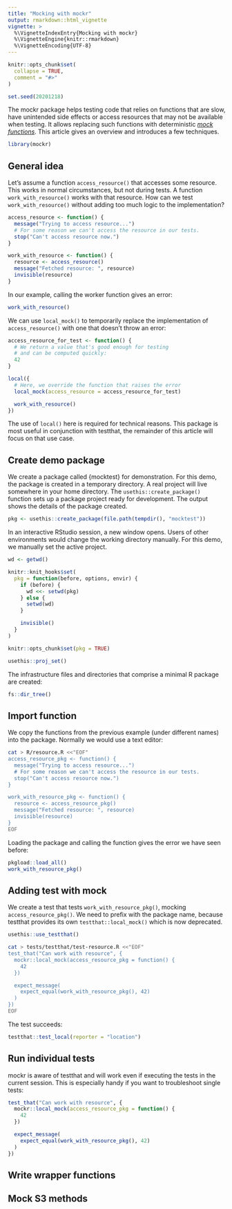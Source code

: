 ```yaml
---
title: "Mocking with mockr"
output: rmarkdown::html_vignette
vignette: >
  %\VignetteIndexEntry{Mocking with mockr}
  %\VignetteEngine{knitr::rmarkdown}
  %\VignetteEncoding{UTF-8}
---
```


```r
knitr::opts_chunk$set(
  collapse = TRUE,
  comment = "#>"
)

set.seed(20201218)
```

The mockr package helps testing code that relies on functions that are slow, have unintended side effects or access resources that may not be available when testing.
It allows replacing such functions with deterministic [*mock functions*](https://en.wikipedia.org/wiki/Mock_object).
This article gives an overview and introduces a few techniques.

```r
library(mockr)
```

## General idea

Let's assume a function `access_resource()` that accesses some resource.
This works in normal circumstances, but not during tests.
A function `work_with_resource()` works with that resource.
How can we test `work_with_resource()` without adding too much logic to the implementation?

```r
access_resource <- function() {
  message("Trying to access resource...")
  # For some reason we can't access the resource in our tests.
  stop("Can't access resource now.")
}

work_with_resource <- function() {
  resource <- access_resource()
  message("Fetched resource: ", resource)
  invisible(resource)
}
```

In our example, calling the worker function gives an error:

```r
work_with_resource()
```

We can use `local_mock()` to temporarily replace the implementation of `access_resource()` with one that doesn't throw an error:

```r
access_resource_for_test <- function() {
  # We return a value that's good enough for testing
  # and can be computed quickly:
  42
}

local({
  # Here, we override the function that raises the error
  local_mock(access_resource = access_resource_for_test)

  work_with_resource()
})
```

The use of `local()` here is required for technical reasons.
This package is most useful in conjunction with testthat, the remainder of this article will focus on that use case.


## Create demo package

We create a package called {mocktest} for demonstration.
For this demo, the package is created in a temporary directory.
A real project will live somewhere in your home directory.
The `usethis::create_package()` function sets up a package project ready for development.
The output shows the details of the package created.

```r
pkg <- usethis::create_package(file.path(tempdir(), "mocktest"))
```

In an interactive RStudio session, a new window opens.
Users of other environments would change the working directory manually.
For this demo, we manually set the active project.

```r
wd <- getwd()

knitr::knit_hooks$set(
  pkg = function(before, options, envir) {
    if (before) {
      wd <<- setwd(pkg)
    } else {
      setwd(wd)
    }

    invisible()
  }
)

knitr::opts_chunk$set(pkg = TRUE)
```

```r
usethis::proj_set()
```

The infrastructure files and directories that comprise a minimal R package are created:

```r
fs::dir_tree()
```

## Import function

We copy the functions from the previous example (under different names) into the package.
Normally we would use a text editor:

```bash
cat > R/resource.R <<"EOF"
access_resource_pkg <- function() {
  message("Trying to access resource...")
  # For some reason we can't access the resource in our tests.
  stop("Can't access resource now.")
}

work_with_resource_pkg <- function() {
  resource <- access_resource_pkg()
  message("Fetched resource: ", resource)
  invisible(resource)
}
EOF
```

Loading the package and calling the function gives the error we have seen before:

```r
pkgload::load_all()
work_with_resource_pkg()
```

## Adding test with mock

We create a test that tests `work_with_resource_pkg()`, mocking `access_resource_pkg()`.
We need to prefix with the package name, because testthat provides its own `testthat::local_mock()` which is now deprecated.

```r
usethis::use_testthat()
```

```bash
cat > tests/testthat/test-resource.R <<"EOF"
test_that("Can work with resource", {
  mockr::local_mock(access_resource_pkg = function() {
    42
  })

  expect_message(
    expect_equal(work_with_resource_pkg(), 42)
  )
})
EOF
```

The test succeeds:

```r
testthat::test_local(reporter = "location")
```


## Run individual tests

mockr is aware of testthat and will work even if executing the tests in the current session.
This is especially handy if you want to troubleshoot single tests:

```r
test_that("Can work with resource", {
  mockr::local_mock(access_resource_pkg = function() {
    42
  })

  expect_message(
    expect_equal(work_with_resource_pkg(), 42)
  )
})
```


## Write wrapper functions

## Mock S3 methods
